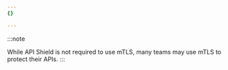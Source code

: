 ```yaml
---
{}

---
```


:::note

While API Shield is not required to use mTLS, many teams may use mTLS to protect their APIs. 
:::
